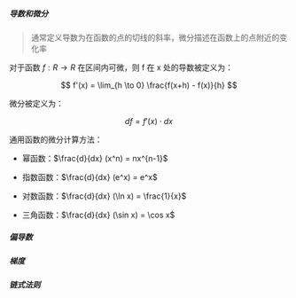 ##### 导数和微分

> 通常定义导数为在函数的点的切线的斜率，微分描述在函数上的点附近的变化率

对于函数 $f: R \to R$ 在区间内可微，则 f 在 x 处的导数被定义为：

$$
f'(x) = \lim_{h \to 0} \frac{f(x+h) - f(x)}{h}
$$

微分被定义为：

$$
df = f'(x) \cdot dx
$$

通用函数的微分计算方法：

- 幂函数：$\frac{d}{dx} (x^n) = nx^{n-1}$

- 指数函数：$\frac{d}{dx} (e^x) = e^x$

- 对数函数：$\frac{d}{dx} (\ln x) = \frac{1}{x}$

- 三角函数：$\frac{d}{dx} (\sin x) = \cos x$

##### 偏导数

##### 梯度

##### 链式法则
